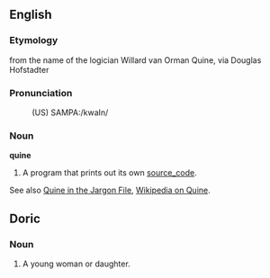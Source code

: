 ==English==

===Etymology===
from the name of the logician Willard van Orman Quine, via Douglas Hofstadter

===Pronunciation===
:(US) SAMPA:/kwaIn/

===Noun===
'''quine'''

# {{computing}} A program that prints out its own [[source_code]].

See also [http://catb.org/~esr/jargon/html/Q/quine.html Quine in the Jargon File], [[w:Quine|Wikipedia on Quine]].

==Doric== <!-- Evidently a diaclet in Scotland -->
{{pleasecheck}}

===Noun=== <!-- Most likely cognate with "queen", Swedish "kvinna" (sp?) etc. -->
#  A young woman or daughter.